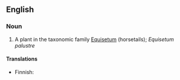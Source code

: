 ==English==

===Noun===
{{en-noun|sg=[[marsh]] [[horsetail]]}}

# A plant in the taxonomic family [[Equisetum]] (horsetails); ''Equisetum palustre''

====Translations====
{{top}}
*Finnish: {{t|fi|suokorte}}
{{trans-mid}}
{{trans-bottom}}